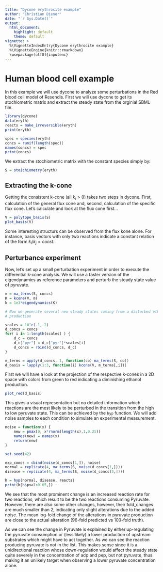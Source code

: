 ```yaml
---
title: "Dycone erythrocite example"
author: "Christian Diener"
date: "`r Sys.Date()`"
output:
  html_document:
    highlight: default
    theme: default
vignette: >
  %\VignetteIndexEntry{Dycone erythrocite example}
  %\VignetteEngine{knitr::rmarkdown}
  \usepackage[utf8]{inputenc}
---
```


Human blood cell example
========================

In this example we will use dycone to analyze some perturbations in the 
Red blood cell model of Resendis. First we will use dycone to get its 
stochiometric matrix and extract the steady state from the orginial SBML file.

```r
library(dycone)
data(eryth)
reacts = make_irreversible(eryth)
print(eryth)

spec = species(eryth)
concs = runif(length(spec))
names(concs) = spec
print(concs)
```

We extract the stochiometric matrix with the constant species simply by:
```r
S = stoichiometry(eryth)
```

Extracting the k-cone
---------------------

Getting the consistent k-cone (all $k_i>0$) takes two steps in dycone. First, 
calculation of the general flux cone and, second, calculation of the specific
flux cone. Let's calculate and look at the flux cone first...

```r
V = polytope_basis(S)
plot_basis(V)
```

Some interesting structurs can be observed from the flux kone alone. For instance, 
basis vectors with only two reactions indicate a constant relation of the form
$k_i/k_j = const.$.

Perturbance experiment
----------------------

Now, let's set up a small perturbation experiment in order to execute the 
differential k-cone analysis. We will use a faster version of the eigendynamics
as reference parameters and perturb the steady state value of pyruvate.

```r
m = ma_terms(S, concs)
K = kcone(V, m)
k = 1e3*eigendynamics(K)

# Now we generate several new steady states coming from a disturbed ethanol 
# production 

scales = 10^c(-1,-2)
d_concs = concs
for( i in 1:length(scales) ) {
	d_c = concs
	d_c["pyr"] = d_c["pyr"]*scales[i]
	d_concs = rbind(d_concs, d_c)
}

m_terms = apply(d_concs, 1, function(co) ma_terms(S, co))
d_basis = lapply(1:3, function(i) kcone(V, m_terms[,i]))
``` 

First we will have a look at the projection of the respective k-cones in a 2D space
with colors from green to red indicating a diminishing ethanol production.

```r
plot_red(d_basis)
```

This gives a visual representation but no detailed information which reactions 
are the most likely to be perturbed in the transition from the high to low
pyruvate state. This can be achieved by the `hyp` function. We will add noise
samples to each condition to simulate an experimental measurement.

```r
noise = function(x) {
    new = pmax(0, x*rnorm(length(x),1,0.25))
    names(new) = names(x)
    return(new)
}

set.seed(42)

exp_concs = cbind(noise(d_concs[1,]), noise)
normal = replicate(4, ma_terms(S, noise(d_concs[1,])))
disease = replicate(4, ma_terms(S, noise(d_concs[3,])))

h = hyp(normal, disease, reacts)
print(h[h$pval<0.05,])
```

We see that the most prominent change is an increased reaction rate for two reactions, 
which result to be the two reactions consuming Pyruvate. However, there are also some other
changes, however, their fold_changes are much smaller than 2, indicating only slight alterations
due to the added noise. The mean log-fold change of the alterations in pyruvate
production are close to the actual alteration (96-fold predicted vs 100-fold truth).

As we can see the change in Pyruvate is explained by either up-regulating the pyruvate
consumption or (less likely) a lower production of upstream substrates which might have to act together. 
As we can see the reaction producing pyruvate is not in the list. This makes sense since it is a 
unidirectional reaction whose down-regulation would affect the steady state quite severely
in the concentration of adp and pep, but not pyruvate, thus making it an unlikely target 
when observing a lower pyruvate concentration alone.

